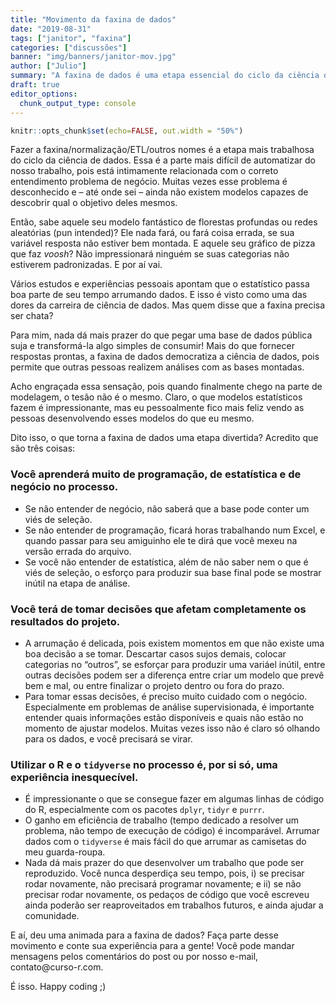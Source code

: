 ```yaml
---
title: "Movimento da faxina de dados"
date: "2019-08-31"
tags: ["janitor", "faxina"]
categories: ["discussões"]
banner: "img/banners/janitor-mov.jpg"
author: ["Julio"]
summary: "A faxina de dados é uma etapa essencial do ciclo da ciência de dados, que nunca será automatizada. Seja parte desse movimento."
draft: true
editor_options: 
  chunk_output_type: console
---
```


```r
knitr::opts_chunk$set(echo=FALSE, out.width = "50%")
```

Fazer a faxina/normalização/ETL/outros nomes é a etapa mais trabalhosa do ciclo da ciência de dados. Essa é a parte mais difícil de automatizar do nosso trabalho, pois está intimamente relacionada com o correto entendimento problema de negócio. Muitas vezes esse problema é desconhecido e  -- até onde sei -- ainda não existem modelos capazes de descobrir qual o objetivo deles mesmos.

Então, sabe aquele seu modelo fantástico de florestas profundas ou redes aleatórias (pun intended)? Ele nada fará, ou fará coisa errada, se sua variável resposta não estiver bem montada. E aquele seu gráfico de pizza que faz *voosh*? Não impressionará ninguém se suas categorias não estiverem padronizadas. E por aí vai.

Vários estudos e experiências pessoais apontam que o estatístico passa boa parte de seu tempo arrumando dados. E isso é visto como uma das dores da carreira de ciência de dados. Mas quem disse que a faxina precisa ser chata? 

Para mim, nada dá mais prazer do que pegar uma base de dados pública suja e transformá-la algo simples de consumir! Mais do que fornecer respostas prontas, a faxina de dados democratiza a ciência de dados, pois permite que outras pessoas realizem análises com as bases montadas.

Acho engraçada essa sensação, pois quando finalmente chego na parte de modelagem, o tesão não é o mesmo. Claro, o que modelos estatísticos fazem é impressionante, mas eu pessoalmente fico mais feliz vendo as pessoas desenvolvendo esses modelos do que eu mesmo.

Dito isso, o que torna a faxina de dados uma etapa divertida? Acredito que são três coisas:

### Você aprenderá muito de programação, de estatística e de negócio no processo.
   
- Se não entender de negócio, não saberá que a base pode conter um viés de seleção.
- Se não entender de programação, ficará horas trabalhando num Excel, e quando passar para seu amiguinho ele te dirá que você mexeu na versão errada do arquivo.
- Se você não entender de estatística, além de não saber nem o que é viés de seleção, o esforço para produzir sua base final pode se mostrar inútil na etapa de análise.
   
### Você terá de tomar decisões que afetam completamente os resultados do projeto.

- A arrumação é delicada, pois existem momentos em que não existe uma boa decisão a se tomar. Descartar casos sujos demais, colocar categorias no "outros", se esforçar para produzir uma variáel inútil, entre outras decisões podem ser a diferença entre criar um modelo que prevê bem e mal, ou entre finalizar o projeto dentro ou fora do prazo.
- Para tomar essas decisões, é preciso muito cuidado com o negócio. Especialmente em problemas de análise supervisionada, é importante entender quais informações estão disponíveis e quais não estão no momento de ajustar modelos. Muitas vezes isso não é claro só olhando para os dados, e você precisará se virar.
    
### Utilizar o R e o `tidyverse` no processo é, por si só, uma experiência inesquecível.

- É impressionante o que se consegue fazer em algumas linhas de código do R, especialmente com os pacotes `dplyr`, `tidyr` e `purrr`.
- O ganho em eficiência de trabalho (tempo dedicado a resolver um problema, não tempo de execução de código) é incomparável. Arrumar dados com o `tidyverse` é mais fácil do que arrumar as camisetas do meu guarda-roupa.
- Nada dá mais prazer do que desenvolver um trabalho que pode ser reproduzido. Você nunca desperdiça seu tempo, pois, i) se precisar rodar novamente, não precisará programar novamente; e ii) se não precisar rodar novamente, os pedaços de código que você escreveu ainda poderão ser reaproveitados em trabalhos futuros, e ainda ajudar a comunidade.

E aí, deu uma animada para a faxina de dados? Faça parte desse movimento e conte sua experiência para a gente! Você pode mandar mensagens pelos comentários do post ou por nosso e-mail, contato@curso-r.com.

É isso. Happy coding ;)


<!-- 1. Reprodutibilidade é essencial. -->
<!-- 2. O trade-off entre tempo investido e qualidade da base não é linear. -->
<!-- 3. A faxina é contínua. -->


